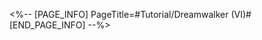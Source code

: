 <%-- [PAGE_INFO]
PageTitle=#Tutorial/Dreamwalker (VI)#
[END_PAGE_INFO] --%>
{{Tutorial
|sort      = 609701
|title     = Dreamwalker (VI)
|subtitle  = 
|type      = Adventure
|about     = 
|image1    = Tutorial Dreamwalker (VI) 1.png{{subst:void|<!--$UPLOAD:<<SpriteOutput/TutorialPic/TutorialPage_609701.png>-<Tutorial Dreamwalker (VI) 1.png>>}}
|text1     = When the surface of a Dream Module has {{Color|h|nobold=1|already formed a Bubble Bridge}}, moving the said module will {{Color|h|nobold=1|destroy}} the formed bridge, and all the Bubble Charges expended on building the bridge will be {{Color|h|nobold=1|returned}}.
}}